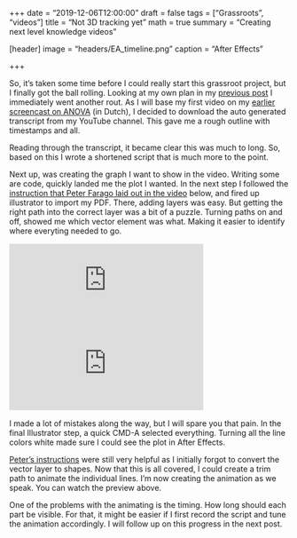 +++
date = "2019-12-06T12:00:00"
draft = false
tags = ["Grassroots", "videos"]
title = "Not 3D tracking yet"
math = true
summary = "Creating next level knowledge videos"

[header]
image = "headers/EA_timeline.png"
caption = "After Effects"

+++

So, it’s taken some time before I could really start this grassroot project, but I finally got the ball rolling. Looking at my own plan in my [previous post]( http://www.klinkenberg.amsterdam/post/gr_2019_blog_1/) I immediately went another rout. As I will base my first video on my [earlier screencast on ANOVA](https://youtu.be/Q86DiHcuOVE) (in Dutch), I decided to download the auto generated transcript from my YouTube channel. This gave me a rough outline with timestamps and all.

Reading through the transcript, it became clear this was much to long. So, based on this I wrote a shortened script that is much more to the point.

Next up, was creating the graph I want to show in the video. Writing some are code, quickly landed me the plot I wanted. In the next step I followed the [instruction that Peter Farago laid out in the video](https://youtu.be/prnmH3YVrQo) below, and fired up illustrator to import my PDF. There, adding layers was easy. But getting the right path into the correct layer was a bit of a puzzle. Turning paths on and off, showed me which vector element was what. Making it easier to identify where everyting needed to go.  

<div style="margin:15px 0 15px 0;">
<iframe style="width:350px;" src="https://www.youtube.com/embed/prnmH3YVrQo" frameborder="0" allow="accelerometer; autoplay; encrypted-media; gyroscope; picture-in-picture" allowfullscreen></iframe>

<iframe style="width:350px;" src="https://www.youtube.com/embed/-iXhbMjQoNU" frameborder="0" allow="accelerometer; autoplay; encrypted-media; gyroscope; picture-in-picture" allowfullscreen></iframe>
</div>

I made a lot of mistakes along the way, but I will spare you that pain. In the final Illustrator step, a quick CMD-A selected everything. Turning all the line colors white made sure I could see the plot in After Effects. 

[Peter’s instructions]( https://youtu.be/prnmH3YVrQo) were still very helpful as I initially forgot to convert the vector layer to shapes. Now that this is all covered, I could create a trim path to animate the individual lines. I’m now creating the animation as we speak. You can watch the preview above.

One of the problems with the animating is the timing. How long should each part be visible. For that, it might be easier if I first record the script and tune the animation accordingly. I will follow up on this progress in the next post.


